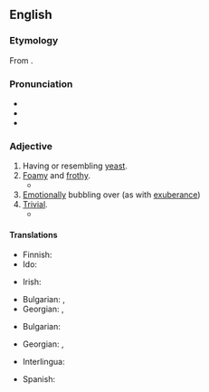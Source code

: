 ==English==

===Etymology===
From {{suffix|en|yeast|y}}.

===Pronunciation===
* {{IPA|en|/ˈjiːsti/}}
* {{audio|en|LL-Q1860 (eng)-Vealhurl-yeasty.wav|Audio (RP)}}
* {{rhymes|en|iːsti|s=2}}

===Adjective===
{{en-adj|er}}

# Having or resembling [[yeast]].
# [[foamy|Foamy]] and [[frothy]].
#* {{RQ:Byron Don Juan|III|58|text=The Ocean when its '''yeasty''' war is waging / Is awful to the vessel near the rock [...].}}
# [[emotionally|Emotionally]] bubbling over (as with [[exuberance]])
# [[trivial|Trivial]].
#* {{RQ:Shakespeare Hamlet|V|2|text=Thus has he, and many more of the same breed that I<br>know the drossy age dotes on, only got the tune of the<br>time and, out of an habit of encounter, a kind of<br>'''yeasty''' collection, which carries them through and<br>through the most profane and winnowed opinions}}

====Translations====
{{trans-top|having or resembling yeast}}
* Finnish: {{t|fi|hiivainen}}
* Ido: {{t+|io|hefala}}
{{trans-mid}}
* Irish: {{t|ga|giosta}}
{{trans-bottom}}

{{trans-top|foamy and frothy}}
{{trans-mid}}
* Bulgarian: {{t+|bg|пенлив}}, {{t+|bg|пенест}}
* Georgian: {{t|ka|ქაფიანი}}, {{t|ka|აქაფებული}}
{{trans-bottom}}

{{trans-top|emotionally bubbling over}}
{{trans-mid}}
* Bulgarian: {{t+|bg|кипящ}}
{{trans-bottom}}

{{trans-top|trivial}}
{{trans-mid}}
* Georgian: {{t|ka|უშინაარსო}}, {{t|ka|უმნიშვნელო}}
{{trans-bottom}}

{{checktrans-top}}
* Interlingua: {{t-check|ia|levaturose}}
{{trans-mid}}
* Spanish: {{t-check|es|levaduroso}}
{{trans-bottom}}